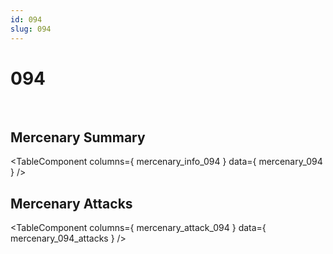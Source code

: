 ```yaml
---
id: 094
slug: 094
---
```



# 094

<div style = {{ display: "flex" }}>
    <Image img={require('@site/static/img/mercenaries/illust/thum_char_view_n_094.jpg')}/>
    <Image img={require('@site/static/img/mercenaries/illust/thum_char_view_o_094.jpg')}/>
</div>

## Mercenary Summary

<TableComponent
  columns={ mercenary_info_094 }
  data={ mercenary_094 }
/>

## Mercenary Attacks

<TableComponent
  columns={ mercenary_attack_094 }
  data={ mercenary_094_attacks }
/>